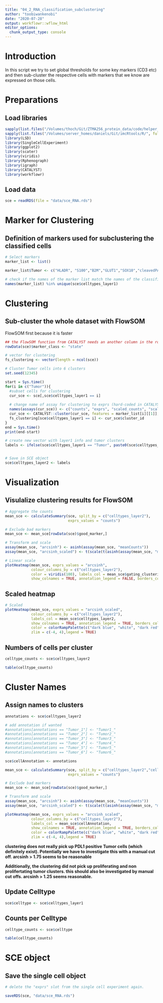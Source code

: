 ```yaml
---
title: "04_2_RNA_classification_subclustering"
author: "toobiwankenobi"
date: "2020-07-28"
output: workflowr::wflow_html
editor_options:
  chunk_output_type: console
---
```


# Introduction

In this script we try to set global thresholds for some key markers (CD3 etc) and then sub-cluster the respective cells with markers that we know are expressed on those cells.

# Preparations

## Load libraries

```r
sapply(list.files("/Volumes/thoch/Git/ZTMA256_protein_data/code/helper_functions/", full.names = TRUE), source)
sapply(list.files("/Volumes/server_homes/daniels/Git/imcRtools/R/", full.names = TRUE), source)
library(LSD)
library(SingleCellExperiment)
library(ggplot2)
library(scater)
library(viridis)
library(Rphenograph)
library(igraph)
library(CATALYST)
library(workflowr)
```

## Load data

```r
sce = readRDS(file = "data/sce_RNA.rds")
```

# Marker for Clustering

## Definition of markers used for subclustering the classified cells

```r
# Select markers
marker_list <- list()

marker_list$Tumor <- c("HLADR", "S100","B2M","GLUT1","SOX10","cleavedPARP","Mart1","pRB")

# check if the names of the marker list match the names of the classified cells
names(marker_list) %in% unique(sce$celltypes_layer1)
```

# Clustering

## Sub-cluster the whole dataset with FlowSOM

FlowSOM first because it is faster

```r
## the FlowSOM function from CATALYST needs an another column in the rowData of the sce to work properly:
rowData(sce)$marker_class <- "state"

# vector for clustering
fs_clustering <- vector(length = ncol(sce))

# Cluster Tumor cells into 6 clusters
set.seed(12345)

start = Sys.time()
for(i in c("Tumor")){
  #subset cells for clustering
  cur_sce <- sce[,sce$celltypes_layer1 == i]
  
  # change name of assay for clustering to exprs (hard-coded in CATALYST)
  names(assays(cur_sce)) <- c("counts", "exprs", "scaled_counts", "scaled_asinh")
  cur_sce <- CATALYST::cluster(cur_sce, features = marker_list[i][[1]], ydim = 2, xdim = 3, maxK = 4)
  fs_clustering[sce$celltypes_layer1 == i] <- cur_sce$cluster_id
}
end = Sys.time()
print(end-start)

# create new vector with layer1 info and tumor clusters
labels <- ifelse(sce$celltypes_layer1 == "Tumor", paste0(sce$celltypes_layer1, "_", fs_clustering), sce$celltypes_layer1)


# Save in SCE object
sce$celltypes_layer2 <- labels
```

# Visualization

## Visulalize clustering results for FlowSOM

```r
# Aggregate the counts
mean_sce <- calculateSummary(sce, split_by = c("celltypes_layer2"), 
                             exprs_values = "counts")

# Exclude bad markers
mean_sce <- mean_sce[rowData(sce)$good_marker,]

# Transform and scale
assay(mean_sce, "arcsinh") <- asinh(assay(mean_sce, "meanCounts")) 
assay(mean_sce, "arcsinh_scaled") <- t(scale(t(asinh(assay(mean_sce, "meanCounts")))))

# Linear scale 
plotHeatmap(mean_sce, exprs_values = "arcsinh", 
            colour_columns_by = c("celltypes_layer2"), 
            color = viridis(100), labels_col = mean_sce$gating_clustering_FS,
            show_colnames = TRUE, annotation_legend = FALSE, borders_color = NA)

```

## Scaled heatmap

```r
# Scaled
plotHeatmap(mean_sce, exprs_values = "arcsinh_scaled", 
            colour_columns_by = c("celltypes_layer2"), 
            labels_col = mean_sce$celltypes_layer2,
            show_colnames = TRUE, annotation_legend = TRUE, borders_color = NA,
            color = colorRampPalette(c("dark blue", "white", "dark red"))(100),
            zlim = c(-4, 4),legend = TRUE)

```

## Numbers of cells per cluster

```r
celltype_counts <- sce$celltypes_layer2

table(celltype_counts)
```

# Cluster Names

## Assign names to clusters

```r
annotations <- sce$celltypes_layer2

# add annotation if wanted
#annotations[annotations == "Tumor_1"] <- "Tumor1_"
#annotations[annotations == "Tumor_2"] <- "Tumor2_"
#annotations[annotations == "Tumor_3"] <- "Tumor3_"
#annotations[annotations == "Tumor_4"] <- "Tumor4_"
#annotations[annotations == "Tumor_5"] <- "Tumor5_"
#annotations[annotations == "Tumor_6"] <- "Tumor6_"

sce$cellAnnotation <- annotations

mean_sce <- calculateSummary(sce, split_by = c("celltypes_layer2","cellAnnotation"), 
                             exprs_values = "counts")

# Exclude bad markers
mean_sce <- mean_sce[rowData(sce)$good_marker,]

# Transform and scale
assay(mean_sce, "arcsinh") <- asinh(assay(mean_sce, "meanCounts")) 
assay(mean_sce, "arcsinh_scaled") <- t(scale(t(asinh(assay(mean_sce, "meanCounts")))))

plotHeatmap(mean_sce, exprs_values = "arcsinh_scaled", 
            colour_columns_by = c("celltypes_layer2"), 
            labels_col = mean_sce$cellAnnotation,
            show_colnames = TRUE, annotation_legend = TRUE, borders_color = NA,
            color = colorRampPalette(c("dark blue", "white", "dark red"))(100),
            zlim = c(-4, 4),legend = TRUE)
```

__clustering does not really pick up PDL1 positive Tumor cells (which definitely exist). Potentially we have to investigate this with a manual cut off. arcsinh > 1.75 seems to be reasonable__

__Additionally, the clustering did not pick up proliferating and non prolifertating tumor clusters. this should also be investigated by manual cut offs. arcsinh > 1.25 seems reasonable.__


## Update Celltype

```r
sce$celltype <- sce$celltypes_layer1
```

## Counts per Celltype

```r
celltype_counts <- sce$celltype

table(celltype_counts)
```

# SCE object

## Save the single cell object

```r
# delete the "exprs" slot from the single cell experiment again.

saveRDS(sce, "data/sce_RNA.rds")
```
